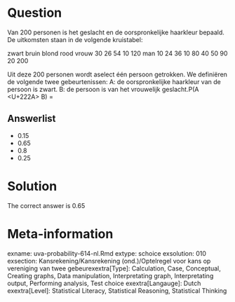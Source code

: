 Question
========

Van 200 personen is het geslacht en de oorspronkelijke haarkleur bepaald. De uitkomsten staan in de volgende kruistabel:

zwart bruin blond rood
vrouw 30 26 54 10 120
man 10 24 36 10 80
40 50 90 20 200

Uit deze 200 personen wordt aselect één persoon getrokken.
We definiëren de volgende twee gebeurtenissen:
A: de oorspronkelijke haarkleur van de persoon is zwart.
B: de persoon is van het vrouwelijk geslacht.P(A <U+222A> B) = 

Answerlist
----------
* 0.15
* 0.65
* 0.8
* 0.25

Solution
========

The correct answer is  0.65 

Meta-information
================
exname: uva-probability-614-nl.Rmd 
extype: schoice 
exsolution: 010 
exsection: Kansrekening/Kansrekening (ond.)/Optelregel voor kans op vereniging van twee gebeurexextra[Type]: Calculation, Case, Conceptual, Creating graphs, Data manipulation, Interpretating graph, Interpretating output, Performing analysis, Test choice 
exextra[Langauge]: Dutch 
exextra[Level]: Statistical Literacy, Statistical Reasoning, Statistical Thinking 
